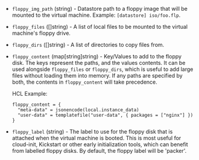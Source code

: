 <!-- Code generated from the comments of the FloppyConfig struct in builder/vsphere/common/step_add_floppy.go; DO NOT EDIT MANUALLY -->

- `floppy_img_path` (string) - Datastore path to a floppy image that will be mounted to the virtual
  machine. Example: `[datastore] iso/foo.flp`.

- `floppy_files` ([]string) - A list of local files to be mounted to the virtual machine's floppy
  drive.

- `floppy_dirs` ([]string) - A list of directories to copy files from.

- `floppy_content` (map[string]string) - Key/Values to add to the floppy disk. The keys represent the paths, and
  the values contents. It can be used alongside `floppy_files` or
  `floppy_dirs`, which is useful to add large files without loading them
  into memory. If any paths are specified by both, the contents in
  `floppy_content` will take precedence.
  
  HCL Example:
  
  ```hcl
  floppy_content = {
    "meta-data" = jsonencode(local.instance_data)
    "user-data" = templatefile("user-data", { packages = ["nginx"] })
  }
  ```

- `floppy_label` (string) - The label to use for the floppy disk that is attached when the virtual
  machine is booted. This is most useful for cloud-init, Kickstart or other
  early initialization tools, which can benefit from labelled floppy disks.
  By default, the floppy label will be 'packer'.

<!-- End of code generated from the comments of the FloppyConfig struct in builder/vsphere/common/step_add_floppy.go; -->

